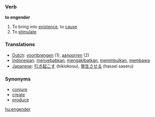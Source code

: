 === Verb ===

'''to engender'''

# To bring into [[existence]], to [[cause]]
# To [[stimulate]]


=== Translations ===
*[[Dutch]]: [[voortbrengen]] (1), [[aanporren]] (2)
*[[Indonesian]]: [[sebab|menyebabkan]], [[akibat|mengakibatkan]], [[timbul|menimbulkan]], [[bawa|membawa]]
*[[Japanese]]: [[引き起こす]] (hikiokosu), [[発生させる]] (hassei saseru)

=== Synonyms ===
*[[conjure]]
*[[create]]
*[[produce]]

[[hu:engender]]